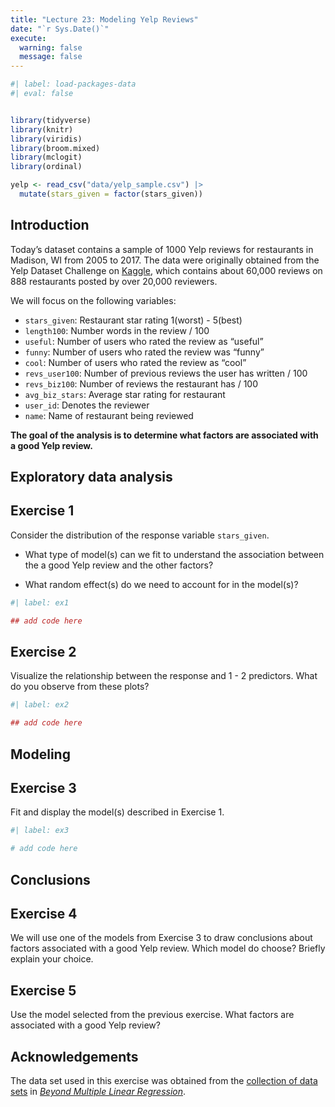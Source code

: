 ```yaml
---
title: "Lecture 23: Modeling Yelp Reviews"
date: "`r Sys.Date()`"
execute:
  warning: false
  message: false
---
```


```r
#| label: load-packages-data
#| eval: false 


library(tidyverse)
library(knitr)
library(viridis)
library(broom.mixed)
library(mclogit)
library(ordinal)

yelp <- read_csv("data/yelp_sample.csv") |>
  mutate(stars_given = factor(stars_given))
```

## Introduction

Today's dataset contains a sample of 1000 Yelp reviews for restaurants in Madison, WI from 2005 to 2017. The data were originally obtained from the Yelp Dataset Challenge on [Kaggle](https://www.kaggle.com/yelp-dataset/yelp-dataset), which contains about 60,000 reviews on 888 restaurants posted by over 20,000 reviewers.

We will focus on the following variables:

-   `stars_given`: Restaurant star rating 1(worst) - 5(best)
-   `length100`: Number words in the review / 100
-   `useful`: Number of users who rated the review as "useful"
-   `funny`: Number of users who rated the review was "funny"
-   `cool`: Number of users who rated the review as "cool"
-   `revs_user100`: Number of previous reviews the user has written / 100
-   `revs_biz100`: Number of reviews the restaurant has / 100
-   `avg_biz_stars`: Average star rating for restaurant
-   `user_id`: Denotes the reviewer
-   `name`: Name of restaurant being reviewed

**The goal of the analysis is to determine what factors are associated with a good Yelp review.**

## Exploratory data analysis

## Exercise 1

Consider the distribution of the response variable `stars_given`.

-   What type of model(s) can we fit to understand the association between the a good Yelp review and the other factors?

-   What random effect(s) do we need to account for in the model(s)?

```r
#| label: ex1

## add code here

```

## Exercise 2

Visualize the relationship between the response and 1 - 2 predictors. What do you observe from these plots?

```r
#| label: ex2

## add code here

```

## Modeling

## Exercise 3

Fit and display the model(s) described in Exercise 1.

```r
#| label: ex3

# add code here
```

## Conclusions

## Exercise 4

We will use one of the models from Exercise 3 to draw conclusions about factors associated with a good Yelp review. Which model do choose? Briefly explain your choice.

## Exercise 5

Use the model selected from the previous exercise. What factors are associated with a good Yelp review?

## Acknowledgements

The data set used in this exercise was obtained from the [collection of data sets](https://github.com/proback/BeyondMLR/tree/master/data) in [*Beyond Multiple Linear Regression*](https://bookdown.org/roback/bookdown-BeyondMLR/).
